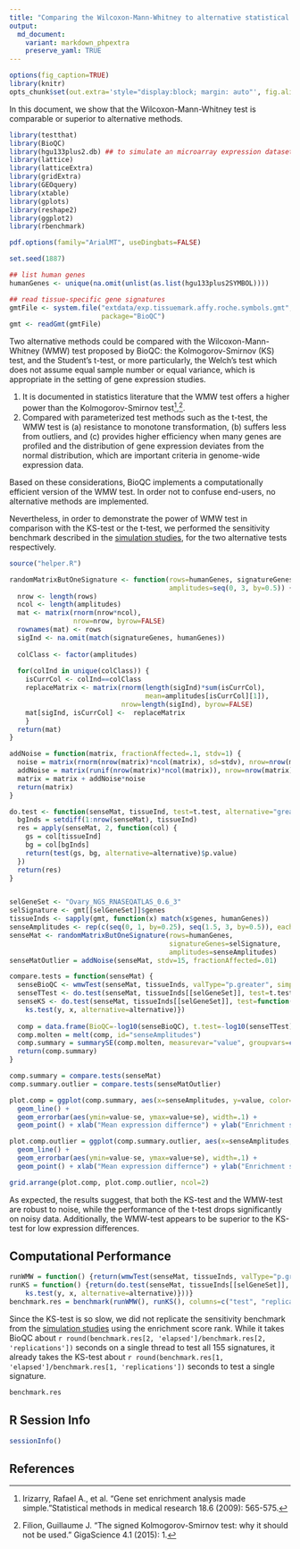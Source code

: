 ```yaml
---
title: "Comparing the Wilcoxon-Mann-Whitney to alternative statistical tests"
output: 
  md_document:
    variant: markdown_phpextra
    preserve_yaml: TRUE
---
```


```r
options(fig_caption=TRUE)
library(knitr)
opts_chunk$set(out.extra='style="display:block; margin: auto"', fig.align="center")
```

In this document, we show that the Wilcoxon-Mann-Whitney test is comparable or superior to alternative methods. 


```r
library(testthat)
library(BioQC)
library(hgu133plus2.db) ## to simulate an microarray expression dataset
library(lattice)
library(latticeExtra)
library(gridExtra)
library(GEOquery)
library(xtable)
library(gplots)
library(reshape2)
library(ggplot2)
library(rbenchmark)

pdf.options(family="ArialMT", useDingbats=FALSE)

set.seed(1887)

## list human genes
humanGenes <- unique(na.omit(unlist(as.list(hgu133plus2SYMBOL))))

## read tissue-specific gene signatures
gmtFile <- system.file("extdata/exp.tissuemark.affy.roche.symbols.gmt",
                       package="BioQC")
gmt <- readGmt(gmtFile)
```

Two alternative methods could be compared with the Wilcoxon-Mann-Whitney (WMW) test proposed by BioQC: the Kolmogorov-Smirnov (KS) test, and the Student’s t-test, or more particularly, the Welch’s test which does not assume equal sample number or equal variance, which is appropriate in the setting of gene expression studies. 

1. It is documented in statistics literature that the WMW test offers a higher power than the Kolmogorov-Smirnov test[^1],[^2]. 
2. Compared with parameterized test methods such as the t-test, the WMW test is (a) resistance to monotone transformation,  (b) suffers less from outliers, and (c) provides higher efficiency when many genes are profiled and the distribution of gene expression deviates from the normal distribution, which are important criteria in genome-wide expression data. 

Based on these considerations, BioQC implements a computationally efficient version of the WMW test. In order not to confuse end-users, no alternative methods are implemented.

Nevertheless, in order to demonstrate the power of WMW test in comparison with the KS-test or the t-test, we performed the sensitivity benchmark described in the [simulation studies](bioqc-simulation.html), for the two alternative tests respectively. 

```r
source("helper.R")

randomMatrixButOneSignature <- function(rows=humanGenes, signatureGenes,
                                        amplitudes=seq(0, 3, by=0.5)) {
  nrow <- length(rows)
  ncol <- length(amplitudes)
  mat <- matrix(rnorm(nrow*ncol),
                nrow=nrow, byrow=FALSE)
  rownames(mat) <- rows
  sigInd <- na.omit(match(signatureGenes, humanGenes))
  
  colClass <- factor(amplitudes)
  
  for(colInd in unique(colClass)) {
    isCurrCol <- colInd==colClass
    replaceMatrix <- matrix(rnorm(length(sigInd)*sum(isCurrCol),
                                  mean=amplitudes[isCurrCol][1]),
                            nrow=length(sigInd), byrow=FALSE)
    mat[sigInd, isCurrCol] <-  replaceMatrix
    }
  return(mat)
}

addNoise = function(matrix, fractionAffected=.1, stdv=1) {
  noise = matrix(rnorm(nrow(matrix)*ncol(matrix), sd=stdv), nrow=nrow(matrix), byrow=FALSE)
  addNoise = matrix(runif(nrow(matrix)*ncol(matrix)), nrow=nrow(matrix), byrow=FALSE) < fractionAffected
  matrix = matrix + addNoise*noise
  return(matrix)
}

do.test <- function(senseMat, tissueInd, test=t.test, alternative="greater") {
  bgInds = setdiff(1:nrow(senseMat), tissueInd)
  res = apply(senseMat, 2, function(col) {
    gs = col[tissueInd]
    bg = col[bgInds]
    return(test(gs, bg, alternative=alternative)$p.value)
  })
  return(res)
}


selGeneSet <- "Ovary_NGS_RNASEQATLAS_0.6_3"
selSignature <- gmt[[selGeneSet]]$genes
tissueInds <- sapply(gmt, function(x) match(x$genes, humanGenes))
senseAmplitudes <- rep(c(seq(0, 1, by=0.25), seq(1.5, 3, by=0.5)), each=50)
senseMat <- randomMatrixButOneSignature(rows=humanGenes,
                                        signatureGenes=selSignature,
                                        amplitudes=senseAmplitudes)
senseMatOutlier = addNoise(senseMat, stdv=15, fractionAffected=.01)

compare.tests = function(senseMat) {
  senseBioQC <- wmwTest(senseMat, tissueInds, valType="p.greater", simplify=TRUE)[selGeneSet,]
  senseTTest <- do.test(senseMat, tissueInds[[selGeneSet]], test=t.test)
  senseKS <- do.test(senseMat, tissueInds[[selGeneSet]], test=function(x, y, alternative) {
    ks.test(y, x, alternative=alternative)})
  
  comp = data.frame(BioQC=-log10(senseBioQC), t.test=-log10(senseTTest), ks.test=-log10(senseKS), senseAmplitudes=senseAmplitudes)
  comp.molten = melt(comp, id="senseAmplitudes")
  comp.summary = summarySE(comp.molten, measurevar="value", groupvars=c("senseAmplitudes", "variable"))
  return(comp.summary)
}

comp.summary = compare.tests(senseMat)
comp.summary.outlier = compare.tests(senseMatOutlier)

plot.comp = ggplot(comp.summary, aes(x=senseAmplitudes, y=value, color=variable)) + 
  geom_line() +
  geom_errorbar(aes(ymin=value-se, ymax=value+se), width=.1) + 
  geom_point() + xlab("Mean expression differnce") + ylab("Enrichment score") + ggtitle("without noise")

plot.comp.outlier = ggplot(comp.summary.outlier, aes(x=senseAmplitudes, y=value, color=variable)) + 
  geom_line() +
  geom_errorbar(aes(ymin=value-se, ymax=value+se), width=.1) + 
  geom_point() + xlab("Mean expression differnce") + ylab("Enrichment score") + ggtitle("with noise")

grid.arrange(plot.comp, plot.comp.outlier, ncol=2)
``` 


As expected, the results suggest, that both the KS-test and the WMW-test are robust to noise, while the performance of the t-test drops significantly on noisy data. Additionally, the WMW-test appears to be superior to the KS-test for low expression differences. 



Computational Performance
-------------------------

```r
runWMW = function() {return(wmwTest(senseMat, tissueInds, valType="p.greater", simplify=TRUE))}
runKS = function() {return(do.test(senseMat, tissueInds[[selGeneSet]], test=function(x, y, alternative) {
    ks.test(y, x, alternative=alternative)}))}
benchmark.res = benchmark(runWMW(), runKS(), columns=c("test", "replications", "elapsed", "relative"), replications=10)
```

Since the KS-test is so slow, we did not replicate the sensitivity benchmark from the [simulation studies](bioqc-simulation.html) using the enrichment score rank. While it takes BioQC about `r round(benchmark.res[2, 'elapsed']/benchmark.res[2, 'replications'])` seconds on a single thread to test all 155 signatures, it already takes the KS-test about `r round(benchmark.res[1, 'elapsed']/benchmark.res[1, 'replications'])` seconds to test a single signature. 

```r
benchmark.res
```

R Session Info
----------------
```r
sessionInfo()
```

References
----------
[^1]: Irizarry, Rafael A., et al. "Gene set enrichment analysis made simple."Statistical methods in medical research 18.6 (2009): 565-575.
[^2]: Filion, Guillaume J. "The signed Kolmogorov-Smirnov test: why it should not be used." GigaScience 4.1 (2015): 1.
